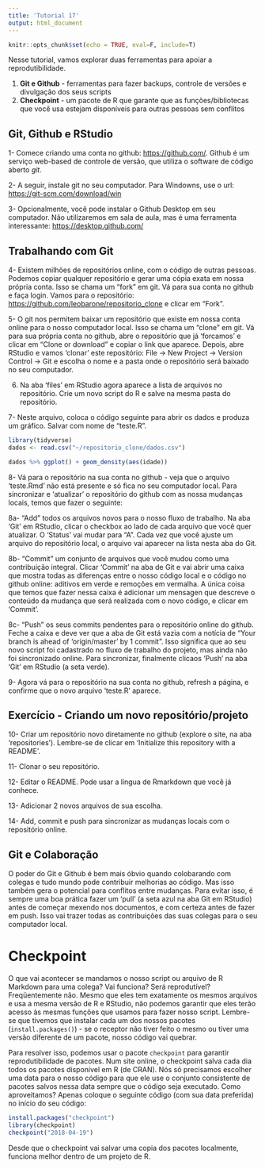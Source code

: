 ```yaml
---
title: 'Tutorial 17'
output: html_document
---
```


```r
knitr::opts_chunk$set(echo = TRUE, eval=F, include=T)
```

Nesse tutorial, vamos explorar duas ferramentas para apoiar a reprodutibilidade. 

1. **Git e Github** - ferramentas para fazer backups, controle de versões e divulgação dos seus scripts
2. **Checkpoint** - um pacote de R que garante que as funções/bibliotecas que você usa estejam disponíveis para outras pessoas sem conflitos

## Git, Github e RStudio

1- Comece criando uma conta no github: [https://github.com/](https://github.com/). Github é um serviço web-based de controle de versão, que utiliza o software de código aberto _git_.

2- A seguir, instale git no seu computador. Para Windowns, use o url: [https://git-scm.com/download/win](https://git-scm.com/download/win)

3- Opcionalmente, você pode instalar o Github Desktop em seu computador. Não utilizaremos em sala de aula, mas é uma ferramenta interessante: [https://desktop.github.com/](https://desktop.github.com/)

## Trabalhando com Git

4- Existem milhões de repositórios online, com o código de outras pessoas. Podemos copiar qualquer repositório e gerar uma cópia exata em nossa própria conta. Isso se chama um "fork" em git. Vá para sua conta no github e faça login. Vamos para o repositório: [https://github.com/leobarone/repositorio_clone](https://github.com/leobarone/repositorio_clone) e clicar em "Fork". 

5- O git nos permitem baixar um repositório que existe em nossa conta online para o nosso computador local. Isso se chama um "clone" em git. Vá para sua própria conta no github, abre o repositório que já 'forcamos' e clicar em "Clone or download" e copiar o link que aparece. Depois, abre RStudio e vamos 'clonar' este repositório: File -> New Project -> Version Control -> Git e escolha o nome e a pasta onde o repositório será baixado no seu computador. 

6. Na aba 'files' em RStudio agora aparece a lista de arquivos no repositório. Crie um novo script do R e salve na mesma pasta do repositório. 

7- Neste arquivo, coloca o código seguinte para abrir os dados e produza um gráfico. Salvar com nome de "teste.R".

```r
library(tidyverse)
dados <- read.csv("~/repositorio_clone/dados.csv")

dados %>% ggplot() + geom_density(aes(idade))
```

8- Vá para o repositório na sua conta no github - veja que o arquivo 'teste.Rmd' não está presente e só fica no seu computador local. Para sincronizar e 'atualizar' o repositório do github com as nossa mudanças locais, temos que fazer o seguinte:

8a- "Add" todos os arquivos novos para o nosso fluxo de trabalho. Na aba 'Git' em RStudio, clicar o checkbox ao lado de cada arquivo que você quer atualizar. O 'Status' vai mudar para "A". Cada vez que você ajuste um arquivo do repositório local, o arquivo vai aparecer na lista nesta aba do Git.

8b- "Commit" um conjunto de arquivos que você mudou como uma contribuição integral. Clicar 'Commit' na aba de Git e vai abrir uma caixa que mostra todas as diferenças entre o nosso código local e o código no github online: aditivos em verde e remoções em vermalha. A única coisa que temos que fazer nessa caixa é adicionar um mensagen que descreve o conteúdo da mudança que será realizada com o novo código, e clicar em 'Commit'. 

8c- "Push" os seus commits pendentes para o repositório online do github. Feche a caixa e deve ver que a aba de Git está vazia com a notícia de "Your branch is ahead of 'origin/master' by 1 commit". Isso significa que ao seu novo script foi cadastrado no fluxo de trabalho do projeto, mas ainda não foi sincronizado online. Para sincronizar, finalmente clicaos 'Push' na aba 'Git' em RStudio (a seta verde). 

9- Agora vá para o repositório na sua conta no github, refresh a página, e confirme que o novo arquivo 'teste.R' aparece. 

## Exercício - Criando um novo repositório/projeto

10- Criar um repositório novo diretamente no github (explore o site, na aba 'repositories'). Lembre-se de clicar em 'Initialize this repository with a README'. 

11- Clonar o seu repositório.

12- Editar o README. Pode usar a língua de Rmarkdown que você já conhece.

13- Adicionar 2 novos arquivos de sua escolha.

14- Add, commit e push para sincronizar as mudanças locais com o repositório online.

## Git e Colaboração

O poder do Git e Github é bem mais óbvio quando colobarando com colegas e tudo mundo pode contribuir melhorias ao código. Mas isso também gera o potencial para conflitos entre mudanças. Para evitar isso, é sempre uma boa prática fazer um 'pull' (a seta azul na aba Git em RStudio) antes de começar mexendo nos documentos, e com certeza antes de fazer em push. Isso vai trazer todas as contribuições das suas colegas para o seu computador local. 

# Checkpoint
O que vai acontecer se mandamos o nosso script ou arquivo de R Markdown para uma colega? Vai funciona? Será reprodutível? Freqüentemente não. Mesmo que eles tem exatamente os mesmos arquivos e usa a mesma versão de R e RStudio, não podemos garantir que eles terão acesso às mesmas funções que usamos para fazer nosso script. Lembre-se que tivemos que instalar cada um dos nossos pacotes (`install.packages()`) - se o receptor não tiver feito o mesmo ou tiver uma versão diferente de um pacote, nosso código vai quebrar.

Para resolver isso, podemos usar o pacote `checkpoint` para garantir reprodutibilidade de pacotes. Num site online, o checkpoint salva cada dia todos os pacotes disponível em R (de CRAN). Nós só precisamos escolher uma data para o nosso código para que ele use o conjunto consistente de pacotes salvos nessa data sempre que o código seja executado. Como aproveitamos? Apenas coloque o seguinte código (com sua data preferida) no início do seu código:

```r
install.packages("checkpoint")
library(checkpoint)
checkpoint("2018-04-19")
```

Desde que o checkpoint vai salvar uma copia dos pacotes localmente, funciona melhor dentro de um projeto de R.